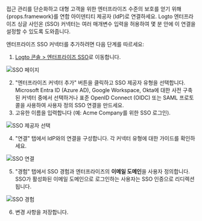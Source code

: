 
접근 관리를 단순화하고 대형 고객을 위한 엔터프라이즈 수준의 보호를 얻기 위해 {props.framework}를 연합 아이덴티티 제공자 (IdP)로 연결하세요. Logto 엔터프라이즈 싱글 사인온 (SSO) 커넥터는 여러 매개변수 입력을 허용하여 몇 분 안에 이 연결을 설정할 수 있도록 도와줍니다.

엔터프라이즈 SSO 커넥터를 추가하려면 다음 단계를 따르세요:

1. [Logto 콘솔 > 엔터프라이즈 SSO](https://cloud.logto.io/to/enterprise-sso)로 이동합니다.

<img src={ssoPageImage} alt="SSO 페이지" />

2. "엔터프라이즈 커넥터 추가" 버튼을 클릭하고 SSO 제공자 유형을 선택합니다. Microsoft Entra ID (Azure AD), Google Workspace, Okta에 대한 사전 구축된 커넥터 중에서 선택하거나 표준 OpenID Connect (OIDC) 또는 SAML 프로토콜을 사용하여 사용자 정의 SSO 연결을 만드세요.
3. 고유한 이름을 입력합니다 (예: Acme Company를 위한 SSO 로그인).

<img src={selectYourSsoProviderImage} alt="SSO 제공자 선택" />

4. "연결" 탭에서 IdP와의 연결을 구성합니다. 각 커넥터 유형에 대한 가이드를 확인하세요.

<img src={ssoConnectionImage} alt="SSO 연결" />

5. "경험" 탭에서 SSO 경험과 엔터프라이즈의 **이메일 도메인**을 사용자 정의합니다. SSO가 활성화된 이메일 도메인으로 로그인하는 사용자는 SSO 인증으로 리디렉션됩니다.

<img src={ssoExperienceImage} alt="SSO 경험" />

6. 변경 사항을 저장합니다.
